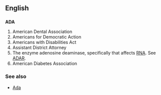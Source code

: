 ==English==

==={{initialism}}===
'''ADA'''

# American Dental Association
# Americans for Democratic Action
# Americans with Disabilities Act
# Assistant District Attorney
# The enzyme adenosine deaminase, specifically that affects [[RNA]].  See [[ADAR]].
# American Diabetes Association

===See also===
* [[Ada]]
